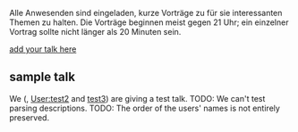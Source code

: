 {{Event
 |  Title = Freitagsfoo
 |  Description = wöchentliches öffentliches Treffen
 |  Type = Meet-Up
 |  Date = 1970-01-01
 |  Start = 18:00
 |  Duration = 8
 |  Host = FIXME
}}
{{Freitagsfoo}}
Alle Anwesenden sind eingeladen, kurze Vorträge zu für sie interessanten Themen
zu halten. Die Vorträge beginnen meist gegen 21 Uhr; ein einzelner Vortrag
sollte nicht länger als 20 Minuten sein.

[https://wiki.chaosdorf.de/index.php?title=Freitagsfoo/1970-01-01&amp;action=edit&amp;section=new add your talk here]

== sample talk ==

We ({{U|test}}, [[User:test2]] and [[User:test3|test3]]) are giving a test talk.
TODO: We can't test parsing descriptions.
TODO: The order of the users' names is not entirely preserved.
